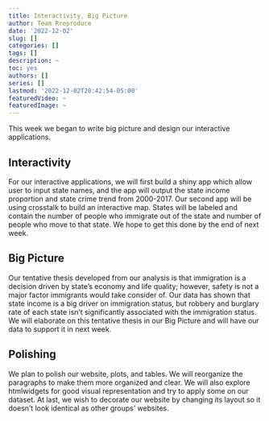 ```yaml
---
title: Interactivity, Big Picture
author: Team Rreproduce
date: '2022-12-02'
slug: []
categories: []
tags: []
description: ~
toc: yes
authors: []
series: []
lastmod: '2022-12-02T20:42:54-05:00'
featuredVideo: ~
featuredImage: ~
---
```


This week we began to write big picture and design our interactive applications. 


**Interactivity**
----
For our interactive applications, we will first build a shiny app which allow user to input state names, and the app will output the state income proportion and state crime trend from 2000-2017. Our second app will be using crosstalk to build an interactive map. States will be labeled and contain the number of people who immigrate out of the state and number of people who move to that state. We hope to get this done by the end of next week. 

**Big Picture**
----
Our tentative thesis developed from our analysis is that immigration is a decision driven by state's economy and life quality; however, safety is not a major factor immigrants would take consider of. Our data has shown that state income is a big driver on immigration status, but robbery and burglary rate of each state isn't significantly associated with the immigration status. We will elaborate on this tentative thesis in our Big Picture and will have our data to support it in next week. 

**Polishing**
----
We plan to polish our website, plots, and tables. We will reorganize the paragraphs to make them more organized and clear. We will also explore htmlwidgets for good visual representation and try to apply some on our dataset. At last, we wish to decorate our website by changing its layout so it doesn't look identical as other groups' websites. 